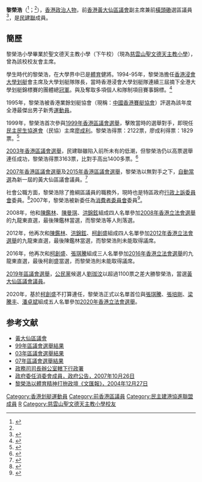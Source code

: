 '''黎榮浩'''（{{lang-en|Joe Lai Wing-ho}}<ref name=info>{{Cite web|url=http://www.elections.gov.hk/legco2016/pdf/intro_to_can/LC3_6.pdf|title=九龍東地方選區候選人簡介|accessdate=2016-09-14|work=2016立法會選舉|archive-date=2016-09-09|archive-url=https://web.archive.org/web/20160909234909/http://www.elections.gov.hk/legco2016/pdf/intro_to_can/LC3_6.pdf|dead-url=no}}</ref>；{{bd|1973年||||L黎}}<ref name=info/>），[[香港|香港]][[政治人物|政治人物]]，前[[香港|香港]][[黃大仙區議會|黃大仙區議會]]副主席兼前[[橫頭磡_(選區)|橫頭磡]]選區議員<ref>{{cite web |url=http://www.districtcouncils.gov.hk/wts/chinese/welcome.htm |title=存档副本 |accessdate=2011-08-07 |deadurl=yes |archiveurl=https://web.archive.org/web/20110806020058/http://www.districtcouncils.gov.hk/wts/chinese/welcome.htm |archivedate=2011-08-06 }}</ref>，是[[民建聯|民建聯]]成員。

==簡歷==
黎榮浩小學畢業於聖文德天主教小學（下午校）（現為[[慈雲山聖文德天主教小學|慈雲山聖文德天主教小學]]），曾為該校校友會主席。

學生時代的黎榮浩，在大學界中已是[[体育运动|體育]]健將。1994-95年，黎榮浩擔任[[香港浸會大學|香港浸會大學]][[划艇|划艇]]會主席及大學划艇隊隊長，當時香港浸會大學划艇隊連續三屆摘下全港大學划艇錦標賽的團體總[[冠軍|冠軍]]。與及奪取多項個人和隊制項目賽事錦標。<ref>{{Cite web |url=http://paper.wenweipo.com/2004/12/27/NS0412270001.htm |title=黎榮浩以體育精神打拚政壇 |accessdate=2008-04-09 |archive-date=2008-05-17 |archive-url=https://web.archive.org/web/20080517042004/http://paper.wenweipo.com/2004/12/27/NS0412270001.htm |dead-url=no }}</ref>

1995年，黎榮浩被香港業餘划艇協會（現稱：[[中國香港賽艇協會|中國香港賽艇協會]]）評選為該年度全港最傑出男子新秀[[運動員|運動員]]。

1999年，黎榮浩首次參與[[1999年香港區議會選舉|1999年香港區議會選舉]]，擊敗當時的選舉對手，即現任[[民主民生協進會|民主民生協進會]]（民協）主席[[廖成利|廖成利]]。黎榮浩得票：2122票，廖成利得票：1829票。<ref>{{cite web |url=http://www.elections.gov.hk/elections/dcelect99/chi/c21_cg.htm |title=存档副本 |accessdate=2008-10-17 |deadurl=yes |archiveurl=https://web.archive.org/web/20080501212539/http://www.elections.gov.hk/elections/dcelect99/chi/c21_cg.htm |archivedate=2008-05-01 }}</ref>

[[2003年香港區議會選舉|2003年香港區議會選舉]]，民建聯雖陷入前所未有的低潮，但黎榮浩仍以高票選舉連任成功，黎榮浩得票3163票，比對手高出1400多票。<ref>{{cite web |url=http://www.elections.gov.hk/elections/dc2003/tc_chi/result/result_wts.html |title=存档副本 |accessdate=2008-04-06 |deadurl=yes |archiveurl=https://web.archive.org/web/20080501202852/http://www.elections.gov.hk/elections/dc2003/tc_chi/result/result_wts.html |archivedate=2008-05-01 }}</ref>

[[2007年香港區議會選舉|2007年香港區議會選舉]]及[[2015年香港區議會選舉|2015年香港區議會選舉]]，黎榮浩以無對手之下，[[自動當選|自動當選]]為新一屆的黃大仙區議會議員。<ref>{{cite web |url=http://www.elections.gov.hk/dc2007/chi/index.html |title=存档副本 |accessdate=2008-04-09 |deadurl=yes |archiveurl=https://web.archive.org/web/20080503042747/http://www.elections.gov.hk/dc2007/chi/index.html |archivedate=2008-05-03 }}</ref>

社會公職方面，黎榮浩除了擔綱區議員的職務外，現時也是特區政府[[行政上訴委員會|行政上訴委員會]]委員。<ref>{{cite web |url=http://www.admwing.gov.hk/chi/links/aab_mem.htm |title=存档副本 |accessdate=2008-04-09 |deadurl=yes |archiveurl=https://web.archive.org/web/20080401235126/http://www.admwing.gov.hk/chi/links/aab_mem.htm |archivedate=2008-04-01 }}</ref>2007年，黎榮浩被新委任為[[消費者委員會|消費者委員會]]委員<ref>{{Cite web |url=http://www.info.gov.hk/gia/general/200710/26/P200710260094.htm |title=存档副本 |accessdate=2008-04-09 |archive-date=2007-11-01 |archive-url=https://web.archive.org/web/20071101082926/http://www.info.gov.hk/gia/general/200710/26/P200710260094.htm |dead-url=no }}</ref>。

2008年，他和[[陳鑑林|陳鑑林]]、[[陳曼琪|陳曼琪]]、[[洪錦鉉|洪錦鉉]]組成四人名單參加[[2008年香港立法會選舉|2008年香港立法會選舉]]的九龍東直選，最後陳鑑林當選，而黎榮浩等人則落選。

2012年，他再次和[[陳鑑林|陳鑑林]]、[[洪錦鉉|洪錦鉉]]、[[柯創盛|柯創盛]]組成四人名單參加[[2012年香港立法會選舉|2012年香港立法會選舉]]的九龍東直選，最後陳鑑林當選，而黎榮浩則未能取得議席。

2016年，他再次和[[柯創盛|柯創盛]]、[[張琪騰|張琪騰]]組成三人名單參加[[2016年香港立法會選舉|2016年香港立法會選舉]]的九龍東直選，最後柯創盛當選，而黎榮浩則未能取得議席。

[[2019年區議會選舉|2019年區議會選舉]]，[[公民黨_(香港)|公民黨]]候選人[[劉珈汶|劉珈汶]]以超過1100票之差大勝黎榮浩，當選[[黃大仙區議會|黃大仙區議會議員]]。

2020年，基於[[柯創盛|柯創盛]]不打算連任，黎榮浩正式以名單首位與[[張琪騰|張琪騰]]、[[張培剛|張培剛]]、[[梁騰丰_(香港人)|梁騰丰]]、[[潘卓斌|潘卓斌]]組成五人名單參加[[2020年香港立法會選舉|2020年香港立法會選舉]]。

{{start box}}
{{s-before|[[廖成利|廖成利]]}}
{{s-title|[[黃大仙區議會|黃大仙區議員（橫頭磡）]]|2000年—2019年}}
{{s-after|[[劉珈汶|劉珈汶]]}}
{{end}}

==参考文献==
{{reflist|2}}


*[https://web.archive.org/web/20110806020058/http://www.districtcouncils.gov.hk/wts/chinese/welcome.htm 黃大仙區議會]
*[https://web.archive.org/web/20080501212539/http://www.elections.gov.hk/elections/dcelect99/chi/c21_cg.htm 99年區議會選舉結果]
*[https://web.archive.org/web/20080501202852/http://www.elections.gov.hk/elections/dc2003/tc_chi/result/result_wts.html 03年區議會選舉結果]
*[https://web.archive.org/web/20080503042747/http://www.elections.gov.hk/dc2007/chi/index.html 07年區議會選舉結果]
*[http://www.admwing.gov.hk/chi/links/aab_mem.htm  政務司司長辦公室轄下行政署]{{Wayback|url=http://www.admwing.gov.hk/chi/links/aab_mem.htm |date=20080401235126 }}
*[http://www.info.gov.hk/gia/general/200710/26/P200710260094.htm 政府委任消委會成員，政府公告，2007年10月26日]{{Wayback|url=http://www.info.gov.hk/gia/general/200710/26/P200710260094.htm |date=20071101082926 }}
*[http://paper.wenweipo.com/2004/12/27/NS0412270001.htm 黎榮浩以體育精神打拚政壇《文匯報》，2004年12月27日]{{Wayback|url=http://paper.wenweipo.com/2004/12/27/NS0412270001.htm |date=20080517042004 }}

{{民主建港協進聯盟}}

[[Category:香港划艇運動員|Category:香港划艇運動員]]
[[Category:前香港區議員|Category:前香港區議員]]
[[Category:民主建港協進聯盟成員|Category:民主建港協進聯盟成員]]
[[Category:黎姓|R]]
[[Category:慈雲山聖文德天主教小學校友|Category:慈雲山聖文德天主教小學校友]]